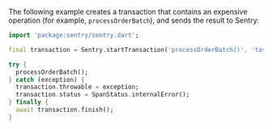 The following example creates a transaction that contains an expensive operation (for example, `processOrderBatch`), and sends the result to Sentry:

```dart
import 'package:sentry/sentry.dart';

final transaction = Sentry.startTransaction('processOrderBatch()', 'task');

try {
  processOrderBatch();
} catch (exception) {
  transaction.throwable = exception;
  transaction.status = SpanStatus.internalError();
} finally {
  await transaction.finish();
}
```
